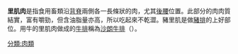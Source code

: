 {{multiple issues|
{{disputed|time=2013-09-23T10:18:12+00:00}}
{{expand|time=2013-09-23T10:18:12+00:00}}
{{original research|time=2013-09-23T10:18:12+00:00}}
{{unreferenced|time=2013-09-22T21:00:54+00:00}}
}}
'''里肌肉'''是指食用畜類沿[[脊椎|背脊]]兩側各一長條狀的肉，尤其[[腰|後腰]]位置。此部分的肉肉質結實，富有嚼勁，但含油脂量亦高，所以吃起來不乾澀。豬里肌是做[[豬排|豬排]]的上好部位。用牛的里肌肉做成的[[牛排|牛排]]稱為[[沙朗牛排|沙朗牛排]]（{{lang-en|Sirloin steak}}）。
{{小作品}}

[[分類:肉類|分類:肉類]]
